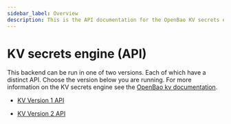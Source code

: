 ```yaml
---
sidebar_label: Overview
description: This is the API documentation for the OpenBao KV secrets engine.
---
```


# KV secrets engine (API)

This backend can be run in one of two versions. Each of which have a distinct API.
Choose the version below you are running. For more information on the KV secrets
engine see the [OpenBao kv documentation](/docs/secrets/kv).

- [KV Version 1 API](/api-docs/secret/kv/kv-v1)

- [KV Version 2 API](/api-docs/secret/kv/kv-v2)
